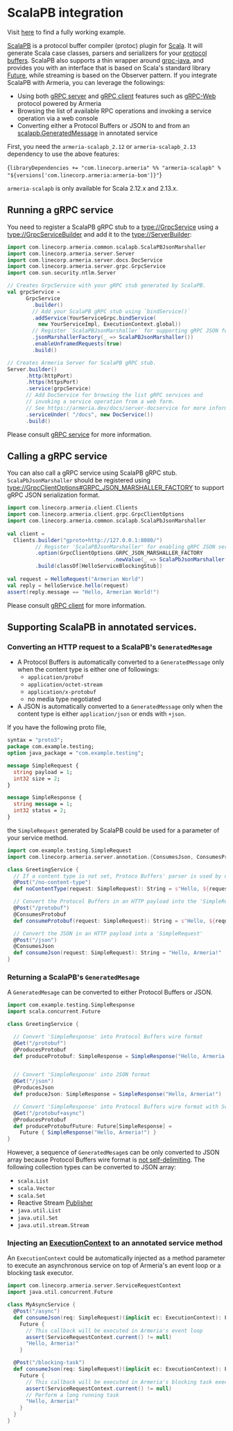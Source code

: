 
# ScalaPB integration

<Tip>

Visit [here](https://github.com/line/armeria/tree/master/examples/grpc-scala) to find a fully working example.

</Tip>

[ScalaPB](https://scalapb.github.io/) is a protocol buffer compiler (protoc) plugin for 
[Scala](https://www.scala-lang.org/). It will generate Scala case classes, parsers and serializers for 
your [protocol buffers](https://developers.google.com/protocol-buffers). 
ScalaPB also supports a thin wrapper around [grpc-java](https://grpc.io/docs/languages/java/quickstart/),
and provides you with an interface that is based on Scala's standard library
[Future](https://docs.scala-lang.org/overviews/core/futures.html), 
while streaming is based on the Observer pattern.
If you integrate ScalaPB with Armeria, you can leverage the followings:
- Using both [gRPC server](https://armeria.dev/docs/server-docservice) and 
  [gRPC client](https://armeria.dev/docs/client-grpc) features such as [gRPC-Web](gRPC-Web) protocol
  powered by Armeria
- Browsing the list of available RPC operations and invoking a service operation via a web console
- Converting either a Protocol Buffers or JSON to and from an
  [scalapb.GeneratedMessage](https://scalapb.github.io/docs/generated-code) in annotated service

First, you need the `armeria-scalapb_2.12` or `armeria-scalapb_2.13` dependency to use the above features:

<CodeBlock language="groovy" filename="build.sbt">{`
libraryDependencies += "com.linecorp.armeria" %% "armeria-scalapb" % "${versions['com.linecorp.armeria:armeria-bom']}"
`}</CodeBlock>

<Tip> 

`armeria-scalapb` is only available for Scala 2.12.x and 2.13.x.

</Tip> 

## Running a gRPC service

You need to register a ScalaPB gRPC stub to a <type://GrpcService> using a <type://GrpcServiceBuilder>
and add it to the <type://ServerBuilder>:

```scala
import com.linecorp.armeria.common.scalapb.ScalaPBJsonMarshaller
import com.linecorp.armeria.server.Server
import com.linecorp.armeria.server.docs.DocService
import com.linecorp.armeria.server.grpc.GrpcService
import com.sun.security.ntlm.Server

// Creates GrpcService with your gRPC stub generated by ScalaPB.
val grpcService =
      GrpcService
        .builder()
        // Add your ScalaPB gRPC stub using `bindService()`
        .addService(YourServiceGrpc.bindService(
          new YourServiceImpl, ExecutionContext.global))
        // Register `ScalaPBJsonMarshaller` for supporting gRPC JSON format.
        .jsonMarshallerFactory(_ => ScalaPBJsonMarshaller())
        .enableUnframedRequests(true)
        .build()

// Creates Armeria Server for ScalaPB gRPC stub.
Server.builder()
      .http(httpPort)
      .https(httpsPort)
      .service(grpcService)
      // Add DocService for browsing the list gRPC services and 
      // invoking a service operation from a web form.
      // See https://armeria.dev/docs/server-docservice for more information.
      .serviceUnder( "/docs", new DocService())
      .build()
```

Please consult [gRPC service](https://armeria.dev/docs/server-grpc) for more information.

## Calling a gRPC service

You can also call a gRPC service using ScalaPB gRPC stub.
`ScalaPbJsonMarshaller` should be registered using <type://GrpcClientOptions#GRPC_JSON_MARSHALLER_FACTORY> to 
support gRPC JSON serialization format.

```scala
import com.linecorp.armeria.client.Clients
import com.linecorp.armeria.client.grpc.GrpcClientOptions
import com.linecorp.armeria.common.scalapb.ScalaPbJsonMarshaller
        
val client = 
  Clients.builder("gproto+http://127.0.0.1:8080/")
         // Register 'ScalaPBJsonMarshaller' for enabling gRPC JSON serialization format
         .option(GrpcClientOptions.GRPC_JSON_MARSHALLER_FACTORY
                                  .newValue(_ => ScalaPbJsonMarshaller()))
         .build(classOf[HelloServiceBlockingStub])
    
val request = HelloRequest("Armerian World")
val reply = helloService.hello(request)
assert(reply.message == "Hello, Armerian World!")
```

Please consult [gRPC client](https://armeria.dev/docs/client-grpc) for more information.

## Supporting ScalaPB in annotated services. 

### Converting an HTTP request to a ScalaPB's `GeneratedMesage` 

- A Protocol Buffers is automatically converted to a `GeneratedMessage` only when
  the content type is either one of followings:
  - `application/probuf` 
  - `application/octet-stream`
  - `application/x-protobuf`
  - no media type negotiated
- A JSON is automatically converted to a `GeneratedMessage` only when the content type 
  is either `application/json` or ends with `+json`.

If you have the following proto file,

```protobuf
syntax = "proto3";
package com.example.testing;
option java_package = "com.example.testing";

message SimpleRequest {
  string payload = 1;
  int32 size = 2;
}

message SimpleResponse {
  string message = 1;
  int32 status = 2;
}
```

the `SimpleRequest` generated by ScalaPB could be used for a parameter of your service method.

```scala
import com.example.testing.SimpleRequest
import com.linecorp.armeria.server.annotation.{ConsumesJson, ConsumesProtobuf, Post}

class GreetingService {
  // If a content type is not set, Protoco Buffers' parser is used by default.
  @Post("/no-content-type")
  def noContentType(request: SimpleRequest): String = s"Hello, ${request.payload}!"

  // Convert the Protocol Buffers in an HTTP payload into the 'SimpleRequest'
  @Post("/protobuf")
  @ConsumesProtobuf
  def consumeProtobuf(request: SimpleRequest): String = s"Hello, ${request.payload}!"

  // Convert the JSON in an HTTP payload into a 'SimpleRequest'
  @Post("/json")
  @ConsumesJson
  def consumeJson(request: SimpleRequest): String = "Hello, Armeria!"
}
```

### Returning a ScalaPB's `GeneratedMesage`

A `GeneratedMesage` can be converted to either Protocol Buffers or JSON.

```scala
import com.example.testing.SimpleResponse
import scala.concurrent.Future

class GreetingService {

  // Convert 'SimpleResponse' into Protocol Buffers wire format
  @Get("/protobuf")
  @ProducesProtobuf
  def produceProtobuf: SimpleResponse = SimpleResponse("Hello, Armeria!")


  // Convert 'SimpleResponse' into JSON format
  @Get("/json")
  @ProducesJson
  def produceJson: SimpleResponse = SimpleResponse("Hello, Armeria!")

  // Convert 'SimpleResponse' into Protocol Buffers wire format with Scala Future
  @Get("/protobuf+async")
  @ProducesProtobuf
  def produceProtobufFuture: Future[SimpleResponse] = 
    Future { SimpleResponse("Hello, Armeria!") }
}
```

However, a sequence of `GeneratedMesage`s can be only converted to JSON array because Protocol Buffers
wire format is [not self-delimiting](https://developers.google.com/protocol-buffers/docs/techniques#streaming).
The following collection types can be converted to JSON array:
- `scala.List`
- `scala.Vector`
- `scala.Set`
- Reactive Stream [Publisher](https://www.reactive-streams.org/reactive-streams-1.0.2-javadoc/org/reactivestreams/Publisher.html)
- `java.util.List` 
- `java.util.Set`
- `java.util.stream.Stream`

### Injecting an [ExecutionContext](https://www.scala-lang.org/api/current/scala/concurrent/ExecutionContext.html) to an annotated service method

An `ExecutionContext` could be automatically injected as a method parameter to execute an asynchronous service
on top of Armeria's an event loop or a blocking task executor.

```scala
import com.linecorp.armeria.server.ServiceRequestContext
import java.util.concurrent.Future

class MyAsyncService {
  @Post("/async")
  def consumeJson(req: SimpleRequest)(implicit ec: ExecutionContext): Future[String] =
    Future {
      // This callback will be executed in Armeria's event loop
      assert(ServiceRequestContext.current() != null)
      "Hello, Armeria!"
    }

  @Post("/blocking-task")
  def consumeJson(req: SimpleRequest)(implicit ec: ExecutionContext): Future[String] =
    Future {
      // This callback will be executed in Armeria's blocking task executor
      assert(ServiceRequestContext.current() != null)
      // Perform a long running task
      "Hello, Armeria!"
    }
  }
}
```

[gRPC-Web]: https://github.com/grpc/grpc/blob/master/doc/PROTOCOL-WEB.md
